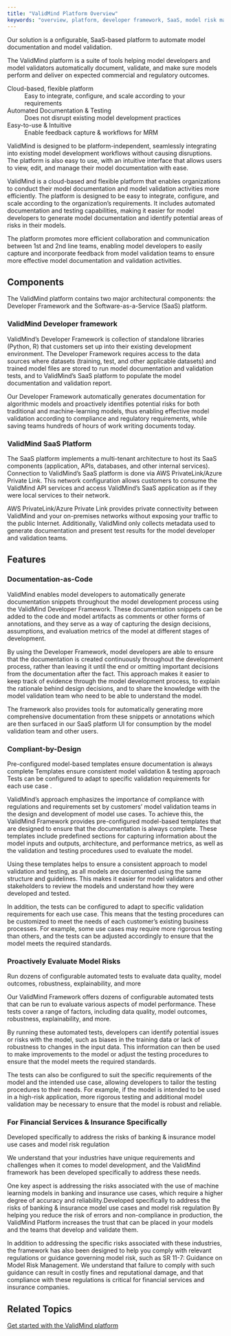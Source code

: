 ```yaml
---
title: "ValidMind Platform Overview"
keywords: "overview, platform, developer framework, SaaS, model risk management, ValidMind"
---
```


Our solution is a onfigurable, SaaS-based platform to automate model documentation and model validation.

The ValidMind platform is a suite of tools helping model developers and model validators automatically document, validate, and make sure models perform and deliver on expected commercial and regulatory outcomes.

Cloud-based, flexible platform 
: Easy to integrate, configure, and scale according to your requirements

Automated Documentation & Testing 
: Does not disrupt existing model development practices

Easy-to-use & Intuitive
: Enable feedback capture & workflows for MRM

ValidMind is designed to be platform-independent, seamlessly integrating into existing model development workflows without causing disruptions. The platform is also easy to use, with an intuitive interface that allows users to view, edit, and manage their model documentation with ease. 

ValidMind is a cloud-based and flexible platform that enables organizations to conduct their model documentation and model validation activities more efficiently. The platform is designed to be easy to integrate, configure, and scale according to the organization's requirements. It includes automated documentation and testing capabilities, making it easier for model developers to generate model documentation and identify potential areas of risks in their models. 

The platform promotes more efficient collaboration and communication between 1st and 2nd line teams, enabling model developers to easily capture and incorporate feedback from model validation teams to ensure more effective model documentation and validation activities.

## Components

The ValidMind platform contains two major architectural components: the Developer Framework and the Software-as-a-Service (SaaS) platform.

### ValidMind Developer framework
ValidMind’s Developer Framework is collection of standalone libraries (Python, R) that customers set up into their existing development environment. The Developer Framework requires access to the data sources where datasets (training, test, and other applicable datasets) and trained model files are stored to run model documentation and validation tests, and to ValidMind’s SaaS platform to populate the model documentation and validation report.

Our Developer Framework automatically generates documentation for algorithmic models and proactively identifies potential risks for both traditional and machine-learning models, thus enabling effective model validation according to compliance and regulatory requirements, while saving teams hundreds of hours of work writing documents today.

### ValidMind SaaS Platform

The SaaS platform implements a multi-tenant architecture to host its SaaS components (application, APIs, databases, and other internal services). Connection to ValidMind’s SaaS platform is done via AWS PrivateLink/Azure Private Link. This network configuration allows customers to consume the ValidMind API services and access ValidMind’s SaaS application as if they were local services to their network. 

AWS PrivateLink/Azure Private Link provides private connectivity between ValidMind and your on-premises networks without exposing your traffic to the public Internet. Additionally, ValidMind only collects metadata used to generate documentation and present test results for the model developer and validation teams.

## Features 

### Documentation-as-Code

ValidMind enables model developers to automatically generate documentation snippets throughout the model development process using the ValidMind Developer Framework. These documentation snippets can be added to the code and model artifacts as comments or other forms of annotations, and they serve as a way of capturing the design decisions, assumptions, and evaluation metrics of the model at different stages of development.

By using the Developer Framework, model developers are able to ensure that the documentation is created continuously throughout the development process, rather than leaving it until the end or omitting important decisions from the documentation after the fact. This approach makes it easier to keep track of evidence through the model development process, to explain the rationale behind design decisions, and to share the knowledge with the model validation team who need to be able to understand the model.

The framework also provides tools for automatically generating more comprehensive documentation from these snippets or annotations which are then surfaced in our SaaS platform UI for consumption by the model validation team and other users.

### Compliant-by-Design

Pre-configured model-based templates ensure documentation is always complete
Templates ensure consistent model validation & testing approach 
Tests can be configured to adapt to specific validation requirements for each use case .

ValidMind’s approach emphasizes the importance of compliance with regulations and requirements set by customers’ model validation teams in the design and development of model use cases. To achieve this, the ValidMind Framework provides pre-configured model-based templates that are designed to ensure that the documentation is always complete. These templates include predefined sections for capturing information about the model inputs and outputs, architecture, and performance metrics, as well as the validation and testing procedures used to evaluate the model. 

Using these templates helps to ensure a consistent approach to model validation and testing, as all models are documented using the same structure and guidelines. This makes it easier for model validators and other stakeholders to review the models and understand how they were developed and tested.

In addition, the tests can be configured to adapt to specific validation requirements for each use case. This means that the testing procedures can be customized to meet the needs of each customer’s existing business processes. For example, some use cases may require more rigorous testing than others, and the tests can be adjusted accordingly to ensure that the model meets the required standards. 

### Proactively Evaluate Model Risks 

Run dozens of configurable automated tests to evaluate data quality, model outcomes, robustness, explainability, and more

Our ValidMind Framework offers dozens of configurable automated tests that can be run to evaluate various aspects of model performance. These tests cover a range of factors, including data quality, model outcomes, robustness, explainability, and more.

By running these automated tests, developers can identify potential issues or risks with the model, such as biases in the training data or lack of robustness to changes in the input data. This information can then be used to make improvements to the model or adjust the testing procedures to ensure that the model meets the required standards.

The tests can also be configured to suit the specific requirements of the model and the intended use case, allowing developers to tailor the testing procedures to their needs. For example, if the model is intended to be used in a high-risk application, more rigorous testing and additional model validation may be necessary to ensure that the model is robust and reliable.

### For Financial Services & Insurance Specifically

Developed specifically to address the risks of banking & insurance model use cases and model risk regulation

We understand that your industries have unique requirements and challenges when it comes to model development, and the ValidMind framework has been developed specifically to address these needs.

One key aspect is addressing the risks associated with the use of machine learning models in banking and insurance use cases, which require a higher degree of accuracy and reliability.Developed specifically to address the risks of  banking & insurance model use cases and model risk regulation By helping you reduce the risk of errors and non-compliance in production, the ValidMind Platform increases the trust that can be placed in your models and the teams that develop and validate them. 

In addition to addressing the specific risks associated with these industries, the framework has also been designed to help you comply with relevant regulations or guidance governing model risk, such as SR 11-7: Guidance on Model Risk Management. We understand that failure to comply with such guidance can result in costly fines and reputational damage, and that compliance with these regulations is critical for financial services and insurance companies.


## Related Topics

[Get started with the ValidMind platform](guide/getstarted.qmd)